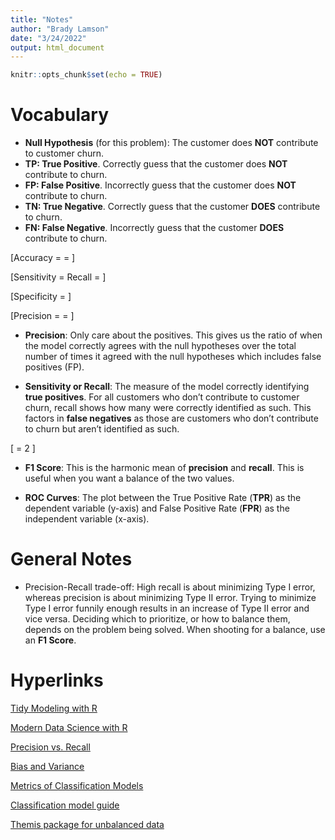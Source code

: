 ```yaml
---
title: "Notes"
author: "Brady Lamson"
date: "3/24/2022"
output: html_document
---
```


```r
knitr::opts_chunk$set(echo = TRUE)
```

# Vocabulary

- **Null Hypothesis** (for this problem): The customer does **NOT** contribute to customer churn.
- **TP: True Positive**. Correctly guess that the customer does **NOT** contribute to churn.
- **FP: False Positive**. Incorrectly guess that the customer does **NOT** contribute to churn.
- **TN: True Negative**. Correctly guess that the customer **DOES** contribute to churn.
- **FN: False Negative**. Incorrectly guess that the customer **DOES** contribute to churn.

\[Accuracy = \frac{TP + TN}{TP + FP + TN + FN} = \frac{\text{True outcomes}}{\text{All outcomes}}\]

\[Sensitivity = Recall = \frac{TP}{TP + FN}\]

\[Specificity = \frac{TN}{TN + FP}\]

\[Precision = \frac{TP}{TP + FP} = \frac{TP}{\text{All positives}}\]

- **Precision**: Only care about the positives. This gives us the ratio of when the model correctly agrees with the null hypotheses over the total number of times it agreed with the null hypotheses which includes false positives (FP).  

- **Sensitivity or Recall**: The measure of the model correctly identifying **true positives**. For all customers who don't contribute to customer churn, recall shows how many were correctly identified as such. This factors in **false negatives** as those are customers who don't contribute to churn but aren't identified as such.

\[\text{F1 Score} = 2 \cdot \frac{ \text{Precision} \cdot \text{Recall} }{ \text{Precision} + \text{Recall} }\]

- **F1 Score**: This is the harmonic mean of **precision** and **recall**. This is useful when you want a balance of the two values. 

- **ROC Curves**: The plot between the True Positive Rate (**TPR**) as the dependent variable (y-axis) and False Positive Rate (**FPR**) as the independent variable (x-axis).

# General Notes

- Precision-Recall trade-off: High recall is about minimizing Type I error, whereas precision is about minimizing Type II error. Trying to minimize Type I error funnily enough results in an increase of Type II error and vice versa. Deciding which to prioritize, or how to balance them, depends on the problem being solved. When shooting for a balance, use an **F1 Score**.

# Hyperlinks

[Tidy Modeling with R](https://www.tmwr.org/)

[Modern Data Science with R](https://mdsr-book.github.io/mdsr2e/ch-modeling.html)

[Precision vs. Recall](https://www.analyticsvidhya.com/blog/2020/09/precision-recall-machine-learning/)

[Bias and Variance](https://www.analyticsvidhya.com/blog/2020/08/bias-and-variance-tradeoff-machine-learning/?utm_source=blog&utm_medium=precision_and_recall)

[Metrics of Classification Models](https://medium.com/analytics-vidhya/how-to-select-performance-metrics-for-classification-models-c847fe6b1ea3)

[Classification model guide](https://www.kirenz.com/post/2021-02-17-r-classification-tidymodels/)

[Themis package for unbalanced data](https://themis.tidymodels.org/index.html)